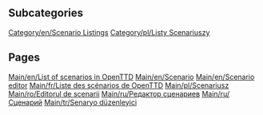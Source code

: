 
== Subcategories ==
[[Category/en/Scenario Listings]]
[[Category/pl/Listy Scenariuszy]]

== Pages ==
[[Main/en/List of scenarios in OpenTTD]]
[[Main/en/Scenario]]
[[Main/en/Scenario editor]]
[[Main/fr/Liste des scénarios de OpenTTD]]
[[Main/pl/Scenariusz]]
[[Main/ro/Editorul de scenarii]]
[[Main/ru/Редактор сценариев]]
[[Main/ru/Сценарий]]
[[Main/tr/Senaryo düzenleyici]]
